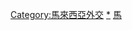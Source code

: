 {{Navbox with collapsible groups
| name       = 馬來西亞外交
| title      = {{flagicon|Malaysia}} [[马来西亚外交]]
| state      = {{{state<includeonly>|collapsed</includeonly>}}}
| listclass  = hlist
| selected   = {{{expanded|}}}
| groupstyle = padding-left:70px<!-- centre group labels -->
| image      = [[File:Coat of arms of Malaysia.svg|link=|alt=|90px|馬來西亞國徽]]

| sect1  = 雙邊關係
| abbr1  = Bilateral
| list1  = {{Navbox|child
| group1 = 非洲
| list1  =
* {{link-en|馬來西亞－阿爾及利亞關係|Algeria–Malaysia relations|阿爾及利亞}}
* {{link-en|馬來西亞－埃及關係|Egypt–Malaysia relations|埃及}}
* {{link-en|馬來西亞－埃塞俄比亞關係|Ethiopia–Malaysia relations|埃塞俄比亞}}
* {{link-en|馬來西亞－岡比亞關係|Malaysia–The Gambia relations|岡比亞}}
* {{link-en|馬來西亞－加納關係|Ghana–Malaysia relations|加納}}
* {{link-en|馬來西亞－肯雅關係|Kenya–Malaysia relations|肯雅}}
* {{link-en|馬來西亞－利比亞關係|Libya–Malaysia relations|利比亞}}
* {{link-en|馬來西亞－馬拉維關係|Malawi–Malaysia relations|馬拉維}}
* {{link-en|馬來西亞－毛里裘斯關係|Malaysia–Mauritius relations|毛里裘斯}}
* [[馬來西亞－摩洛哥關係|摩洛哥]]
* {{link-en|馬來西亞－納米比亞關係|Malaysia–Namibia relations|納米比亞}}
* {{link-en|馬來西亞－尼日利亞關係|Malaysia–Nigeria relations|尼日利亞}}
* {{link-en|馬來西亞－塞內加爾關係|Malaysia–Senegal relations|塞內加爾}}
* [[馬來西亞－塞舌爾關係|塞舌爾]]
* {{link-en|馬來西亞－南非關係|Malaysia–South Africa relations|南非}}
* {{link-en|馬來西亞－蘇丹關係|Malaysia–Sudan relations|蘇丹}}
* {{link-en|馬來西亞－坦桑尼亞關係|Malaysia–Tanzania relations|坦桑尼亞}}
* {{link-en|馬來西亞－突尼西亞關係|Malaysia–Tunisia relations|突尼西亞}}
* {{link-en|馬來西亞－烏干達關係|Malaysia–Uganda relations|烏干達}}

| group2 = 美洲
| list2  =
* {{link-en|馬來西亞－阿根廷關係|Argentina–Malaysia relations|阿根廷}}
* {{link-en|馬來西亞－巴西關係|Brazil–Malaysia relations|巴西}}
* {{link-en|馬來西亞－加拿大關係|Canada–Malaysia relations|加拿大}}
* {{link-en|馬來西亞－智利關係|Chile–Malaysia relations|智利}}
* {{link-en|馬來西亞－哥倫比亞關係|Colombia–Malaysia relations|哥倫比亞}}
* {{link-en|馬來西亞－古巴關係|Cuba–Malaysia relations|古巴}}
* {{link-en|馬來西亞－厄瓜多爾關係|Ecuador–Malaysia relations|厄瓜多爾}}
* {{link-en|馬來西亞－牙買加關係|Jamaica–Malaysia relations|牙買加}}
* {{link-en|馬來西亞－墨西哥關係|Malaysia–Mexico relations|墨西哥}}
* {{link-en|馬來西亞－秘魯關係|Malaysia–Peru relations|秘魯}}
* {{link-en|馬來西亞－美國關係|Malaysia–United States relations|美國}}
* {{link-en|馬來西亞－烏拉圭關係|Malaysia–Uruguay relations|烏拉圭}}
* {{link-en|馬來西亞－委內瑞拉關係|Malaysia–Venezuela relations|委內瑞拉}}

| group3 = 亞洲
| list3  =
{{Navbox subgroup
  |group1 = 東盟國家
  |list1 =
* {{link-en|馬來西亞－汶萊關係|Brunei–Malaysia relations|汶萊}}
* {{link-en|馬來西亞－緬甸關係|Burma–Malaysia relations|緬甸}}
* {{link-en|馬來西亞－柬埔寨關係|Cambodia–Malaysia relations|柬埔寨}}
* [[印度尼西亚－马来西亚关系|印度尼西亞]]
* [[馬來西亞－老撾關係|老撾]]
* {{link-en|馬來西亞－菲律賓關係|Malaysia–Philippines relations|菲律賓}}
* [[馬來西亞－新加坡關係|新加坡]]
* [[馬來西亞－泰國關係|泰國]]
* [[馬來西亞－越南關係|越南]]

  |group2 = 其他
  |list2 =
* {{link-en|馬來西亞－阿塞拜疆關係|Azerbaijan–Malaysia relations|阿塞拜疆}}
* [[马来西亚－巴林关系|巴林]]
* [[孟加拉国－马来西亚关系|孟加拉国]]
* [[中國－馬來西亞關係|中華人民共和國]]
** [[香港与马来西亚关系|香港]]
* {{link-en|馬來西亞－東帝汶關係|East Timor–Malaysia relations|東帝汶}}
* [[印度－馬來西亞關係|印度]]
* {{link-en|馬來西亞－伊朗關係|Iran–Malaysia relations|伊朗}}
* [[以色列－马来西亚关系|以色列]]
* [[日本－馬來西亞關係|日本]]
* {{link-en|馬來西亞－約旦關係|Jordan–Malaysia relations|約旦}}
* [[馬來西亞－哈薩克關係|哈薩克]]
* {{link-en|馬來西亞－科威特關係|Kuwait–Malaysia relations|科威特}}
* {{link-en|馬來西亞－吉爾吉斯關係|Kyrgyzstan–Malaysia relations|吉爾吉斯}}
* [[黎巴嫩－马来西亚关系|黎巴嫩]]
* {{link-en|馬來西亞－馬爾代夫關係|Malaysia–Maldives relations|馬爾代夫}}
* {{link-en|馬來西亞－蒙古國關係|Malaysia–Mongolia relations|蒙古}}
* {{link-en|馬來西亞－尼泊爾關係|Malaysia–Nepal relations|尼泊爾}}
* [[馬來西亞－朝鮮關係|朝鮮]]
* {{link-en|馬來西亞－阿曼關係|Malaysia–Oman relations|阿曼}}
* {{link-en|馬來西亞－巴基斯坦關係|Malaysia–Pakistan relations|巴基斯坦}}
* [[馬來西亞－巴勒斯坦關係|巴勒斯坦]]
* [[馬來西亞－卡塔爾關係|卡塔爾]]
* {{link-en|馬來西亞－沙特阿拉伯關係|Malaysia–Saudi Arabia relations|沙特阿拉伯}}
* [[韩国－马来西亚关系|韓國]]
* {{link-en|馬來西亞－斯里蘭卡關係|Malaysia–Sri Lanka relations|斯里蘭卡}}
* [[馬來西亞－敘利亞關係|敘利亞]]
* [[中華民國與馬來西亞關係|中華民國]]
* {{link-en|馬來西亞－塔吉克關係|Malaysia–Tajikistan relations|塔吉克}}
* {{link-en|馬來西亞－土耳其關係|Malaysia–Turkey relations|土耳其}}
* {{link-en|馬來西亞－土庫曼關係|Malaysia–Turkmenistan relations|土庫曼}}
* {{link-en|馬來西亞－阿聯酋關係|Malaysia–United Arab Emirates relations|阿聯酋}}
* {{link-en|馬來西亞－烏茲別克關係|Malaysia–Uzbekistan relations|烏茲別克}}
* {{link-en|馬來西亞－也門關係|Malaysia–Yemen relations|也門}}
}}

| group4 = 歐洲
| list4  =
{{Navbox subgroup
  |group1 = [[欧盟|歐盟國家]]
  |list1 =
* {{link-en|馬來西亞－奧地利關係|Austria–Malaysia relations|奧地利}}
* [[比利时－马来西亚关系|比利時]]
* [[克羅埃西亞－馬來西亞關係|克羅地亞]]
* {{link-en|馬來西亞－捷克關係|Czech Republic–Malaysia relations|捷克}}
* {{link-en|馬來西亞－丹麥關係|Denmark–Malaysia relations|丹麥}}
* {{link-en|馬來西亞－芬蘭關係|Finland–Malaysia relations|芬蘭}}
* {{link-en|馬來西亞－法國關係|France–Malaysia relations|法國}}
* {{link-en|馬來西亞－德國關係|Germany–Malaysia relations|德國}}
* {{link-en|馬來西亞－希臘關係|Greece–Malaysia relations|希臘}}
* {{link-en|馬來西亞－匈牙利關係|Hungary–Malaysia relations|匈牙利}}
* {{link-en|馬來西亞－意大利關係|Italy–Malaysia relations|意大利}}
* {{link-en|馬來西亞－拉脫維亞關係|Latvia–Malaysia relations|拉脫維亞}}
* {{link-en|馬來西亞－立陶宛關係|Lithuania–Malaysia relations|立陶宛}}
* {{link-en|馬來西亞－荷蘭關係|Malaysia–Netherlands relations|荷蘭}}
* {{link-en|馬來西亞－波蘭關係|Malaysia–Poland relations|波蘭}}
* {{link-en|馬來西亞－羅馬尼亞關係|Malaysia–Romania relations|羅馬尼亞}}
* {{link-en|馬來西亞－西班牙關係|Malaysia–Spain relations|西班牙}}
* {{link-en|馬來西亞－瑞典關係|Malaysia–Sweden relations|瑞典}}

  |group2 = 其他
  |list2 =
* {{link-en|馬來西亞－白俄羅斯關係|Belarus–Malaysia relations|白俄羅斯}}
* [[馬來西亞－波斯尼亞和黑塞哥維那關係|波斯尼亞和黑塞哥維那]]
* {{link-en|馬來西亞－梵蒂岡關係|Holy See–Malaysia relations|梵蒂岡}}
* {{link-en|馬來西亞－科索沃關係|Kosovo–Malaysia relations|科索沃}}
* [[馬來西亞－挪威關係|挪威]]
* {{link-en|馬來西亞－俄羅斯關係|Malaysia–Russia relations|俄羅斯}}
* [[塞尔维亚－马来西亚关系|塞尔维亚]]
* {{link-en|馬來西亞－瑞士關係|Malaysia–Switzerland relations|瑞士}}
* [[馬來西亞－烏克蘭關係|烏克蘭]]
* [[馬來西亞－英國關係|英國]]
}}

| group5 = 大洋洲
| list5  =
* {{link-en|馬來西亞－澳洲關係|Australia–Malaysia relations|澳洲}}
* {{link-en|馬來西亞－斐濟關係|Fiji–Malaysia relations|斐濟}}
* {{link-en|馬來西亞－新西蘭關係|Malaysia–New Zealand relations|新西蘭}}
* {{link-en|馬來西亞－所羅門群島關係|Malaysia–Solomon Islands relations|所羅門群島}}

| group6  = 不再存在的國家
| list6   =
* {{link-en|馬來西亞－蘇聯關係|Malaysia–Soviet Union relations|蘇聯}}
* [[馬來西亞－越南關係|南越]]
}}

| sect2 = 多邊關係
| abbr2  = Multilateral
| list2  = 
* {{link-en|馬來西亞－歐盟關係|Malaysia–European Union relations|歐盟}}
* {{link-en|馬來西亞與聯合國|Malaysia and the United Nations|聯合國}}

| sect3 = 外交
| list3  = {{Navbox|child
| group3 = [[:Category:馬來西亞條約|條約]]
| list3  =
{{Navbox subgroup
  |group1 = 過去
  |list1 =
* [[英国马来亚防务协定]]
  |group2 = 現時
  |list2 =
* [[五國聯防]]
* [[伊斯兰反恐军事联盟]]
}}

| group4 = 領土爭議
| list4  =
* [[南沙群島主權爭議]]
** [[南沙群島]]

| group5 = 相關題目
| list5 =
* [[馬來西亞駐外機構列表|駐外]] / [[驻马来西亚外交机构列表|駐馬]]
* [[馬來西亞外交部]]
* [[馬來西亞製造]]
* [[馬來西亞第二家園計劃]]
}}
| below  = [http://www.kln.gov.my/ 马来西亚外交部]
}}<noinclude>
{{documentation}}
[[Category:馬來西亞外交]]
[[Category:馬來西亞政治|*]]
[[Category:各國外交導航模板|馬]]
</noinclude>